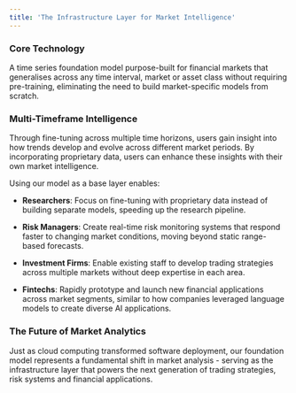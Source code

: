```yaml
---
title: 'The Infrastructure Layer for Market Intelligence'
---
```




### Core Technology

A time series foundation model purpose-built for financial markets that generalises across any time interval, market or asset class without requiring pre-training, eliminating the need to build market-specific models from scratch.

### Multi-Timeframe Intelligence

Through fine-tuning across multiple time horizons, users gain insight into how trends develop and evolve across different market periods. By incorporating proprietary data, users can enhance these insights with their own market intelligence.

Using our model as a base layer enables:

* **Researchers**: Focus on fine-tuning with proprietary data instead of building separate models, speeding up the research pipeline.

* **Risk Managers**: Create real-time risk monitoring systems that respond faster to changing market conditions, moving beyond static range-based forecasts.

* **Investment Firms**: Enable existing staff to develop trading strategies across multiple markets without deep expertise in each area.

* **Fintechs**: Rapidly prototype and launch new financial applications across market segments, similar to how companies leveraged language models to create diverse AI applications.

### The Future of Market Analytics

Just as cloud computing transformed software deployment, our foundation model represents a fundamental shift in market analysis - serving as the infrastructure layer that powers the next generation of trading strategies, risk systems and financial applications.